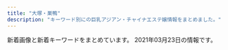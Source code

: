 ```yaml
---
title: "大塚・巣鴨"
description: "キーワード別にの巨乳アジアン・チャイナエステ嬢情報をまとめました。"
---
```


新着画像と新着キーワードをまとめています。
2021年03月23日の情報です。

<DmmAffiliateIns />
<KeywordTable
  shops={
    [
    {
        "station": "JR\u5927\u585a\u99c5\u5317\u53e3",
        "keywords": {},
        "img_links": [],
        "name": "\u99a8-\u304b\u304a\u308a-",
        "url": "http://rinpa-awa.info/"
    },
    {
        "img_links": [],
        "url": "http://ko-relax.info/",
        "name": "\u3066\u3082\u307f\u3084",
        "station": "JR\u99d2\u8fbc\u99c5\u6771\u53e3",
        "keywords": {}
    },
    {
        "img_links": [],
        "url": "http://rin-este.info/",
        "keywords": {},
        "name": "\u51db\u82b1 \u308a\u3093\u304b",
        "station": "JR\u5927\u585a\u99c5\u5357\u53e3"
    },
    {
        "name": "RelaCute no.1\u30fb\u30ea\u30e9\u30ad\u30e5\u30fc\u30c8 no.1",
        "keywords": {
            "C": 26,
            "D": 35,
            "86": 20,
            "87": 5,
            "83": 5,
            "85": 15,
            "E": 5
        },
        "station": "\u897f\u5de3\u9d28\u99c5A3\u53e3",
        "url": "http://mermaid.tyo.ac/",
        "img_links": [
            "http://mermaid.tyo.ac/images/themes/blue/r3.jpg",
            "http://mermaid.tyo.ac/images/themes/blue/s_newface.png",
            "http://mermaid.tyo.ac/images/room4.jpg",
            "http://mermaid.tyo.ac/images/room2.jpg",
            "http://mermaid.tyo.ac/images/themes/blue/s_pickup.png",
            "http://mermaid.tyo.ac/photos/sites/9/2020/07/202007050401424.jpg",
            "http://mermaid.tyo.ac/photos/sites/9/2021/01/2021010607374113.jpg",
            "http://mermaid.tyo.ac/images/themes/blue/no2.png",
            "http://mermaid.tyo.ac/photos/sites/9/2020/07/202007050401371.jpg",
            "http://mermaid.tyo.ac/photos/sites/9/2021/01/2021010607374728.jpg",
            "http://mermaid.tyo.ac/photos/sites/9/2020/07/2020070504014156.jpg",
            "http://mermaid.tyo.ac/photos/sites/9/2020/07/2020070504014629.jpg",
            "http://mermaid.tyo.ac/images/themes/blue/line.png",
            "http://mermaid.tyo.ac/photos/sites/9/2020/07/2020070504013051.jpg",
            "http://mermaid.tyo.ac/photos/sites/9/2020/07/2020070504013573.jpg",
            "http://mermaid.tyo.ac/photos/sites/9/2020/07/2020070504014471.jpg",
            "http://mermaid.tyo.ac/photos/sites/9/2020/07/2020070504012584.jpg",
            "http://mermaid.tyo.ac/images/themes/blue/s_link.png",
            "http://mermaid.tyo.ac/photos/sites/9/2021/01/2021010607373428.jpg",
            "http://mermaid.tyo.ac/photos/sites/9/2020/07/2020070504013325.jpg",
            "http://mermaid.tyo.ac/photos/sites/9/2020/07/2020070504014544.jpg",
            "http://mermaid.tyo.ac/photos/sites/9/2020/07/2020070504013943.jpg",
            "http://mermaid.tyo.ac/photos/sites/9/2020/07/2020070504012720.jpg",
            "http://mermaid.tyo.ac/images/themes/blue/s_ranking.png",
            "http://mermaid.tyo.ac/photos/sites/9/2021/01/2021010607193192.jpg",
            "http://mermaid.tyo.ac/images/themes/blue/mobile.jpg",
            "http://mermaid.tyo.ac/images/themes/blue/no1.png",
            "http://mermaid.tyo.ac/images/room1.jpg",
            "http://mermaid.tyo.ac/photos/sites/9/2021/01/2021010607375590.jpg",
            "http://mermaid.tyo.ac/images/room3.jpg",
            "http://mermaid.tyo.ac/photos/sites/9/2021/01/2021010607193228.jpg",
            "http://mermaid.tyo.ac/photos/sites/9/2020/07/2020070504012859.jpg",
            "http://mermaid.tyo.ac/photos/sites/9/2021/01/2021010607193459.jpg",
            "http://mermaid.tyo.ac/photos/sites/9/2021/01/2021010607193226.jpg",
            "http://mermaid.tyo.ac/photos/sites/9/2020/07/2020070504013427.jpg",
            "http://mermaid.tyo.ac/images/themes/blue/s_zysx.png",
            "http://mermaid.tyo.ac/photos/sites/9/2020/07/2020070504013113.jpg",
            "http://mermaid.tyo.ac/images/themes/blue/s_news.png",
            "http://mermaid.tyo.ac/photos/sites/9/2021/01/202101060719336.jpg",
            "http://mermaid.tyo.ac/photos/sites/9/2020/07/2020070504013841.jpg",
            "http://mermaid.tyo.ac/images/themes/blue/s_staff.png"
        ]
    },
    {
        "img_links": [
            "http://www.relax-luck.work/sp/staff/erika.jpg",
            "http://www.relax-luck.work/sp/img/sizuka2.jpg",
            "http://www.relax-luck.work/img/erika1.jpg",
            "http://www.relax-luck.work/sp/img/miho2.jpg",
            "http://www.relax-luck.work/images/4.jpg",
            "http://www.relax-luck.work/sp/img/erika2.jpg",
            "http://www.relax-luck.work/sp/images/int1.png",
            "http://www.relax-luck.work/images/2.jpg",
            "http://www.relax-luck.work/sp/images/ac1.png",
            "http://www.relax-luck.work/img/siori2.jpg",
            "http://www.relax-luck.work/images/3.jpg",
            "http://www.relax-luck.work/img/miho2.jpg",
            "http://www.relax-luck.work/img/sizuka1.jpg",
            "http://www.relax-luck.work/sp/img/siori2.jpg",
            "http://www.relax-luck.work/sp/menu/top.jpg",
            "http://www.relax-luck.work/images/int1.png",
            "http://www.relax-luck.work/sp/img/erika1.jpg",
            "http://www.relax-luck.work/sp/images/footer.jpg",
            "http://www.relax-luck.work/images/sm.jpg",
            "http://www.relax-luck.work/sp/images/interior_t.jpg",
            "http://www.relax-luck.work/sp/menu/staff.jpg",
            "http://www.relax-luck.work/sp/images/staff_t.jpg",
            "http://www.relax-luck.work/sp/images/int2.png",
            "http://www.relax-luck.work/sp/images/ta.png",
            "http://www.relax-luck.work/images/head.jpg",
            "http://www.relax-luck.work/images/1.jpg",
            "http://www.relax-luck.work/sp/img/siori1.jpg",
            "http://www.relax-luck.work/images/tr.jpg",
            "http://www.relax-luck.work/img/erika2.jpg",
            "http://www.relax-luck.work/sp/images/head.jpg",
            "http://www.relax-luck.work/images/rec1.jpg",
            "http://www.relax-luck.work/images/sys.png",
            "http://www.relax-luck.work/sp/images/news.jpg",
            "http://www.relax-luck.work/images/ta.jpg",
            "http://www.relax-luck.work/sp/staff/siori.jpg",
            "http://www.relax-luck.work/sp/images/sys.png",
            "http://www.relax-luck.work/sp/images/ac1.jpg",
            "http://www.relax-luck.work/sp/staff/sizuka.jpg",
            "http://www.relax-luck.work/sp/images/tel.png",
            "http://www.relax-luck.work/sp/img/sizuka1.jpg",
            "http://www.relax-luck.work/sp/staff/miho.jpg",
            "http://www.relax-luck.work/images/rec2.jpg",
            "http://www.relax-luck.work/img/siori1.jpg",
            "http://www.relax-luck.work/images/ac1.jpg",
            "http://www.relax-luck.work/img/miho1.jpg",
            "http://www.relax-luck.work/images/interior_t.jpg",
            "http://www.relax-luck.work/sp/images/rec2.jpg",
            "http://www.relax-luck.work/sp/images/rec1.jpg",
            "http://www.relax-luck.work/images/int2.png",
            "http://www.relax-luck.work/images/staff_t.jpg",
            "http://www.relax-luck.work/sp/img/miho1.jpg",
            "http://www.relax-luck.work/img/sizuka2.jpg",
            "http://www.relax-luck.work/images/news_t.jpg"
        ],
        "url": "http://www.relax-luck.work/",
        "name": "Relax Luck",
        "station": "JR\u5de3\u9d28\u99c5\u6b63\u9762\u53e3",
        "keywords": {}
    },
    {
        "station": "JR\u5927\u585a\u99c5\u5317\u53e3",
        "keywords": {},
        "img_links": [
            "https://townnet.ne.jp/myondon/top/view/img/v_03.jpg",
            "https://townnet.ne.jp/myondon/img/img_02.jpg",
            "https://townnet.ne.jp/myondon/top/staff/img/hal.jpg",
            "https://townnet.ne.jp/myondon/top/staff/img/kaori_1.jpg",
            "https://townnet.ne.jp/myondon/top/staff/img/g_6576.jpg",
            "https://townnet.ne.jp/myondon/top/system/img/net.jpg",
            "https://townnet.ne.jp/myondon/top/view/img/v_05.jpg",
            "https://townnet.ne.jp/myondon/top/view/img/s_03.jpg",
            "https://townnet.ne.jp/myondon/top/img/information.jpg",
            "https://townnet.ne.jp/myondon/top/system/img/price.jpg",
            "https://townnet.ne.jp/myondon/top/view/img/s_11.jpg",
            "https://townnet.ne.jp/myondon/top/view/img/s_01.jpg",
            "https://townnet.ne.jp/myondon/top/staff/img/kaori.jpg",
            "https://townnet.ne.jp/myondon/top/view/img/s_12.jpg",
            "https://townnet.ne.jp/myondon/top/view/img/v_07.jpg",
            "https://townnet.ne.jp/myondon/top/view/img/v_04.jpg",
            "https://townnet.ne.jp/myondon/top/view/img/v_02.jpg",
            "https://townnet.ne.jp/myondon/top/staff/img/jun2.jpg",
            "https://townnet.ne.jp/myondon/top/view/img/v_08.jpg",
            "https://townnet.ne.jp/myondon/top/view/img/s_04.jpg",
            "https://townnet.ne.jp/myondon/top/view/img/v_01.jpg",
            "https://townnet.ne.jp/myondon/top/staff/img/bb.jpg",
            "https://townnet.ne.jp/myondon/top/view/img/s_06.jpg",
            "https://townnet.ne.jp/myondon/top/staff/img/mari.jpg",
            "https://townnet.ne.jp/myondon/top/view/img/s_07.jpg",
            "https://townnet.ne.jp/myondon/top/staff/img/aya.jpg",
            "https://townnet.ne.jp/myondon/top/view/img/s_09.jpg",
            "https://townnet.ne.jp/myondon/top/view/img/v_06.jpg",
            "https://townnet.ne.jp/myondon/top/access/img/kanban.jpg",
            "https://townnet.ne.jp/myondon/top/view/img/s_08.jpg",
            "https://townnet.ne.jp/myondon/top/view/img/s_05.jpg",
            "https://townnet.ne.jp/myondon/top/view/img/s_02.jpg",
            "https://townnet.ne.jp/myondon/top/img/net1.jpg",
            "https://townnet.ne.jp/myondon/top/view/img/s_10.jpg"
        ],
        "name": "\u660e\u6d1e",
        "url": "https://townnet.ne.jp/myondon/"
    },
    {
        "url": "http://koukou.ests.co/",
        "img_links": [],
        "name": "\u3046\u3055\u304e",
        "station": "JR\u99d2\u8fbc\u99c5\u5317\u53e3",
        "keywords": {}
    },
    {
        "station": "JR\u5de3\u9d28\u99c5",
        "img_links": [
            "https://koi-relax.tokyo/wp-content/themes/este/img/tel_header.png",
            "https://koi-relax.tokyo/wp-content/themes/este/img/3.jpg",
            "https://koi-relax.tokyo/wp-content/uploads/2021/03/987syatdf.jpg",
            "https://koi-relax.tokyo/wp-content/uploads/2021/03/iuygfas.jpg",
            "https://koi-relax.tokyo/wp-content/themes/este/img/2.jpg",
            "https://koi-relax.tokyo/wp-content/themes/este/img/4.jpg",
            "https://koi-relax.tokyo/wp-content/themes/este/img/tel_footer.png",
            "https://koi-relax.tokyo/wp-content/themes/este/img/call.png",
            "https://koi-relax.tokyo/wp-content/themes/este/img/1.jpg",
            "https://koi-relax.tokyo/wp-content/themes/este/img/top-img01b.png",
            "https://koi-relax.tokyo/wp-content/themes/este/img/top-img03.png",
            "https://koi-relax.tokyo/wp-content/themes/este/img/top-img02.png",
            "https://koi-relax.tokyo/wp-content/uploads/2021/03/ui2yt1fg.jpg",
            "https://koi-relax.tokyo/wp-content/themes/este/img/top-img01a.png"
        ],
        "url": "https://koi-relax.tokyo/",
        "name": "\u604b",
        "keywords": {
            "D": 12
        }
    },
    {
        "url": "https://sakura.aoaoeo.com/",
        "img_links": [],
        "name": "SAKURA \u30ea\u30e9\u30af\u30bc\u30fc\u30b7\u30e7\u30f3",
        "station": "JR\u5927\u585a\u99c5\u5317\u53e3",
        "keywords": {}
    },
    {
        "url": "http://relaxation.ebb.jp/",
        "img_links": [
            "http://relaxation.ebb.jp/int3.jpg",
            "http://relaxation.ebb.jp/2/uploadimg/1614080543.jpg",
            "http://relaxation.ebb.jp/2/uploadimg/1614080748.jpg",
            "http://relaxation.ebb.jp/2/uploadimg/1614080688.jpg",
            "http://relaxation.ebb.jp/2/uploadimg/1614080268.jpg",
            "http://relaxation.ebb.jp/2/uploadimg/1614080675.jpg",
            "http://relaxation.ebb.jp/2/uploadimg/1614080597.jpg",
            "http://relaxation.ebb.jp/2/uploadimg/1614080670.jpg",
            "http://relaxation.ebb.jp/int1.jpg",
            "http://relaxation.ebb.jp/2/uploadimg/1614080739.jpg",
            "http://relaxation.ebb.jp/dozdLZQPkhPUwC2.png",
            "http://relaxation.ebb.jp/vis_theptframe.png",
            "http://relaxation.ebb.jp/2/uploadimg/1614080305.jpg",
            "http://relaxation.ebb.jp/2/uploadimg/1614080603.jpg",
            "http://relaxation.ebb.jp/2/uploadimg/1614080297.jpg",
            "http://relaxation.ebb.jp/int2.jpg",
            "http://relaxation.ebb.jp/2/uploadimg/1614949857.jpg",
            "http://relaxation.ebb.jp/2/uploadimg/1615986161.jpg",
            "http://relaxation.ebb.jp/2/uploadimg/1614080587.jpg",
            "http://relaxation.ebb.jp/2/uploadimg/1614080617.jpg"
        ],
        "name": "\u7652\u51e6\uff5e\u30e6\u30c9\u30b3\u30ed\uff5e",
        "station": "JR\u99d2\u8fbc\u99c5\u5317\u53e3",
        "keywords": {
            "83": 12,
            "87": 12,
            "D": 48,
            "C": 12,
            "86": 36
        }
    },
    {
        "url": "http://iyashinomori.oks.bz/",
        "name": "\u7652\u3057\u306e\u68ee",
        "keywords": {},
        "station": "JR\u99d2\u8fbc\u99c5\u5357\u53e3",
        "img_links": []
    },
    {
        "station": "JR\u99d2\u8fbc\u99c5\u6771\u53e3",
        "name": "\u30de\u30b7\u30e5\u30de\u30ed",
        "keywords": {},
        "img_links": [
            "http://arm-es.com/media/sites/13/2021/02/1612779406-flash1.jpg",
            "http://arm-es.com/media/sites/13/elementor/thumbs/1615907550-DE5AD401-0C44-4EC3-AB52-CB94A75B4D20-p4b3gedphkahsbf1rk9reb6hl6w950twbseooo34ps.jpeg",
            "http://arm-es.com/media/sites/13/2021/02/1612776477-top.jpg",
            "http://arm-es.com/media/sites/13/elementor/thumbs/1612941234-1-p2nc1s53zd76qyrkkrfuqf3wp82mfua2movbe779h4.jpg",
            "http://arm-es.com/media/sites/13/2021/02/1612941410-5.jpg",
            "http://arm-es.com/media/sites/13/2021/02/1613544003-c19.jpg",
            "http://arm-es.com/media/sites/13/elementor/thumbs/1612941250-2-p2nc276jzst1ag5kjadb8ljz412n1kwl8w2sec9qjk.jpg",
            "http://arm-es.com/media/sites/13/elementor/thumbs/1612941410-5-p2nc6dkpe7hnic39qqy6x9d191f82kitxforuwdz20.jpg",
            "http://arm-es.com/media/sites/13/elementor/thumbs/1612941234-1-p2nc1s54yg8g4orez3va4pcllv4rmf8vutn0pww1b4.jpg",
            "http://arm-es.com/media/sites/13/2021/03/1615907550-DE5AD401-0C44-4EC3-AB52-CB94A75B4D20-225x300.jpeg",
            "http://arm-es.com/media/sites/13/elementor/thumbs/1612941358-6-p2nc50p3itmqqm29o5tlblp2d044yb4sepriwieg1k.jpg",
            "http://arm-es.com/media/sites/13/elementor/thumbs/1612941284-4-p2nc3352g60s96v5co6mldhnb4p4bafgpa9apqyco0.jpg",
            "http://arm-es.com/media/sites/13/elementor/thumbs/1614830040-A4F263E2-84CF-4064-849B-5F1D3A8962B7-p3pdykoker7f35d9jk8yis75bexrtphuaa8gl2e10g.jpeg",
            "http://arm-es.com/media/sites/13/elementor/thumbs/1612941284-4-p2nc3351h2zivgvaybr7738yehmz4pgnh5hle19ku0.jpg",
            "http://arm-es.com/media/sites/13/elementor/thumbs/1612941267-3-p2nc2n5t7zewrticxz9ywzit7kvvofo0z361k1m1ls.jpg",
            "http://arm-es.com/media/sites/13/2021/02/r2-1.jpg",
            "http://arm-es.com/media/sites/13/2021/02/1612779404-flash.jpg",
            "http://arm-es.com/media/sites/13/2021/02/r1-1.jpg",
            "http://arm-es.com/media/sites/13/elementor/thumbs/1612941267-3-p2nc2n5s8wdne3iijmujipa4axtqhup7qyec8bx9rs.jpg",
            "http://arm-es.com/media/sites/13/elementor/thumbs/1613538765-F562FBE7-D9D5-4A85-97B7-94AF100F9870-p2zdfc5no7l6u0mpugrrh7estz1rfzcbvcszv6b2cg.jpeg",
            "http://arm-es.com/media/sites/13/elementor/thumbs/1612941250-2-p2nc276j0prrwq5q4xxvubba7e0huzxs0rb32mkypk.jpg"
        ],
        "url": "http://arm-es.com/"
    },
    {
        "name": "\u30b9\u30c8\u30fc\u30ea\u30fc",
        "keywords": {
            "89": 2,
            "88": 6,
            "D": 8
        },
        "station": "JR\u99d2\u8fbc\u99c5\u5357\u53e3",
        "img_links": [
            "http://www.ko-story.com/css/head-change.jpg",
            "http://www.ko-story.com/css/nav/nav-006.jpg",
            "http://www.ko-story.com/css/nav/nav-005.jpg",
            "http://www.ko-story.com/css/staff/staff-012-a.jpg",
            "http://www.ko-story.com/css/top01-left03.jpg",
            "http://www.ko-story.com/css/main-staff01.jpg",
            "http://www.ko-story.com/css/osusume-00014a.jpg",
            "http://www.ko-story.com/css/top01-left01.png",
            "http://www.ko-story.com/css/staff/staff-0014-a.jpg",
            "http://www.ko-story.com/css/staff/staff-010-a.jpg",
            "http://www.ko-story.com/css/staff/staff-012-b.jpg",
            "http://www.ko-story.com/css/nav/nav-002.jpg",
            "http://www.ko-story.com/css/tel01.png",
            "http://www.ko-story.com/css/osusume-013.jpg",
            "http://www.ko-story.com/css/nav/nav-003.jpg",
            "http://www.ko-story.com/css/main-girl02.png",
            "http://www.ko-story.com/css/staff/staff-0013-a.jpg",
            "http://www.ko-story.com/css/top01-left02.jpg",
            "http://www.ko-story.com/css/main-staff03.jpg",
            "http://www.ko-story.com/css/nav/nav-004.jpg",
            "http://www.ko-story.com/css/osusume-011.jpg",
            "http://www.ko-story.com/css/nav/nav-007.jpg",
            "http://www.ko-story.com/css/staff/staff-0014-b.jpg",
            "http://www.ko-story.com/css/staff/staff-0013-b.jpg",
            "http://www.ko-story.com/css/staff/staff-010-b.jpg",
            "http://www.ko-story.com/css/nav/nav-001.jpg"
        ],
        "url": "http://www.ko-story.com/"
    },
    {
        "url": "http://relax-orange.work/",
        "name": "\u30aa\u30ec\u30f3\u30b8",
        "keywords": {
            "87": 3,
            "85": 3,
            "D": 4,
            "86": 4,
            "88": 3,
            "E": 3,
            "C": 14
        },
        "station": "JR\u5de3\u9d28\u99c5\u5317\u53e3",
        "img_links": [
            "http://relax-orange.work/img/m40.png",
            "http://relax-orange.work/img/m3.png",
            "http://relax-orange.work/img/st3.jpg",
            "http://relax-orange.work/img/m1.png",
            "http://relax-orange.work/img/kanban.jpg",
            "http://relax-orange.work/i/img/s1.jpg",
            "http://relax-orange.work/i/img/s3.jpg",
            "http://relax-orange.work/i/img/kanban.jpg",
            "http://relax-orange.work/img/st2.jpg",
            "http://relax-orange.work/img/st1.jpg",
            "http://relax-orange.work/i/img/acc.jpg",
            "http://relax-orange.work/i/img/sta5.jpg",
            "http://relax-orange.work/img/sta3.jpg",
            "http://relax-orange.work/img/m2.png",
            "http://relax-orange.work/i/img/r3.jpg",
            "http://relax-orange.work/i/img/r4.jpg",
            "http://relax-orange.work/img/m5.png",
            "http://relax-orange.work/i/img/r1.jpg",
            "http://relax-orange.work/img/st5.jpg",
            "http://relax-orange.work/img/s5.jpg",
            "http://relax-orange.work/i/img/s5.jpg",
            "http://relax-orange.work/img/mobile-botton-0.png",
            "http://relax-orange.work/img/nos.jpg",
            "http://relax-orange.work/img/sta2.jpg",
            "http://relax-orange.work/img/m20.png",
            "http://relax-orange.work/img/m50.png",
            "http://relax-orange.work/img/m6.png",
            "http://relax-orange.work/img/m4.png",
            "http://relax-orange.work/img/m30.png",
            "http://relax-orange.work/img/s1.jpg",
            "http://relax-orange.work/img/m60.png",
            "http://relax-orange.work/i/img/s2.jpg",
            "http://relax-orange.work/img/s3.jpg",
            "http://relax-orange.work/i/img/r2.jpg",
            "http://relax-orange.work/img/s2.jpg",
            "http://relax-orange.work/img/sta1.jpg",
            "http://relax-orange.work/img/sta5.jpg"
        ]
    }
]
}
/>
<DmmAffiliateScript />
